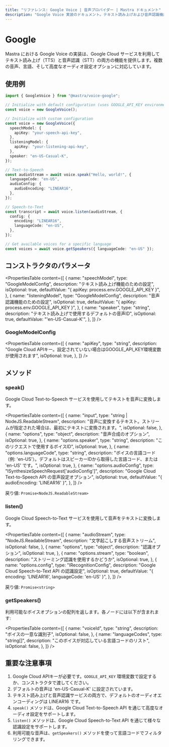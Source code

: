 ```yaml
---
title: "リファレンス: Google Voice | 音声プロバイダー | Mastra ドキュメント"
description: "Google Voice 実装のドキュメント。テキスト読み上げおよび音声認識機能を提供します。"
---
```




# Google

Mastra における Google Voice の実装は、Google Cloud サービスを利用してテキスト読み上げ（TTS）と音声認識（STT）の両方の機能を提供します。複数の音声、言語、そして高度なオーディオ設定オプションに対応しています。



## 使用例

```typescript
import { GoogleVoice } from "@mastra/voice-google";

// Initialize with default configuration (uses GOOGLE_API_KEY environment variable)
const voice = new GoogleVoice();

// Initialize with custom configuration
const voice = new GoogleVoice({
  speechModel: {
    apiKey: "your-speech-api-key",
  },
  listeningModel: {
    apiKey: "your-listening-api-key",
  },
  speaker: "en-US-Casual-K",
});

// Text-to-Speech
const audioStream = await voice.speak("Hello, world!", {
  languageCode: "en-US",
  audioConfig: {
    audioEncoding: "LINEAR16",
  },
});

// Speech-to-Text
const transcript = await voice.listen(audioStream, {
  config: {
    encoding: "LINEAR16",
    languageCode: "en-US",
  },
});

// Get available voices for a specific language
const voices = await voice.getSpeakers({ languageCode: "en-US" });
```



## コンストラクタのパラメータ

<PropertiesTable
  content={[
    {
      name: "speechModel",
      type: "GoogleModelConfig",
      description: "テキスト読み上げ機能のための設定",
      isOptional: true,
      defaultValue: "{ apiKey: process.env.GOOGLE_API_KEY }",
    },
    {
      name: "listeningModel",
      type: "GoogleModelConfig",
      description: "音声認識機能のための設定",
      isOptional: true,
      defaultValue: "{ apiKey: process.env.GOOGLE_API_KEY }",
    },
    {
      name: "speaker",
      type: "string",
      description: "テキスト読み上げで使用するデフォルトの音声ID",
      isOptional: true,
      defaultValue: "'en-US-Casual-K'",
    },
  ]}
/>

### GoogleModelConfig

<PropertiesTable
  content={[
    {
      name: "apiKey",
      type: "string",
      description:
        "Google Cloud APIキー。設定されていない場合はGOOGLE_API_KEY環境変数が使用されます",
      isOptional: true,
    },
  ]}
/>



## メソッド

### speak()

Google Cloud Text-to-Speech サービスを使用してテキストを音声に変換します。

<PropertiesTable
  content={[
    {
      name: "input",
      type: "string | NodeJS.ReadableStream",
      description:
        "音声に変換するテキスト。ストリームが指定された場合は、最初にテキストに変換されます。",
      isOptional: false,
    },
    {
      name: "options",
      type: "object",
      description: "音声合成のオプション",
      isOptional: true,
    },
    {
      name: "options.speaker",
      type: "string",
      description: "このリクエストで使用するボイスID",
      isOptional: true,
    },
    {
      name: "options.languageCode",
      type: "string",
      description:
        "ボイスの言語コード（例: 'en-US'）。デフォルトはスピーカーIDから取得した言語コード、または 'en-US' です。",
      isOptional: true,
    },
    {
      name: "options.audioConfig",
      type: "ISynthesizeSpeechRequest['audioConfig']",
      description:
        "Google Cloud Text-to-Speech API の音声設定オプション",
      isOptional: true,
      defaultValue: "{ audioEncoding: 'LINEAR16' }",
    },
  ]}
/>

戻り値: `Promise<NodeJS.ReadableStream>`

### listen()

Google Cloud Speech-to-Text サービスを使用して音声をテキストに変換します。

<PropertiesTable
  content={[
    {
      name: "audioStream",
      type: "NodeJS.ReadableStream",
      description: "文字起こしする音声ストリーム",
      isOptional: false,
    },
    {
      name: "options",
      type: "object",
      description: "認識オプション",
      isOptional: true,
    },
    {
      name: "options.stream",
      type: "boolean",
      description: "ストリーミング認識を使用するかどうか",
      isOptional: true,
    },
    {
      name: "options.config",
      type: "IRecognitionConfig",
      description:
        "Google Cloud Speech-to-Text API の認識設定",
      isOptional: true,
      defaultValue: "{ encoding: 'LINEAR16', languageCode: 'en-US' }",
    },
  ]}
/>

戻り値: `Promise<string>`

### getSpeakers()

利用可能なボイスオプションの配列を返します。各ノードには以下が含まれます:

<PropertiesTable
  content={[
    {
      name: "voiceId",
      type: "string",
      description: "ボイスの一意な識別子",
      isOptional: false,
    },
    {
      name: "languageCodes",
      type: "string[]",
      description: "このボイスが対応している言語コードのリスト",
      isOptional: false,
    },
  ]}
/>



## 重要な注意事項

1. Google Cloud APIキーが必要です。`GOOGLE_API_KEY` 環境変数で設定するか、コンストラクタで渡してください。
2. デフォルトの音声は 'en-US-Casual-K' に設定されています。
3. テキスト読み上げと音声認識サービスの両方で、デフォルトのオーディオエンコーディングは LINEAR16 です。
4. `speak()` メソッドは、Google Cloud Text-to-Speech API を通じて高度なオーディオ設定をサポートします。
5. `listen()` メソッドは、Google Cloud Speech-to-Text API を通じて様々な認識設定をサポートします。
6. 利用可能な音声は、`getSpeakers()` メソッドを使って言語コードでフィルタリングできます。
